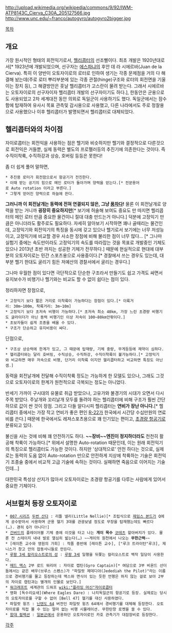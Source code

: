 {{{+2 '''Autogyro / Gyrocopter''' }}}

http://upload.wikimedia.org/wikipedia/commons/9/92/IWM-ATP8143C_Cierva_C30A_205127566.jpg
http://www.unc.edu/~franco/autogyro/autogyro2bigger.jpg

[[목차]]

== 개요 ==
가장 원시적인 형태의 회전익기로서, [[헬리콥터]]의 선조뻘이다. 
최초 개발은 1920년대로서[* 1923년에 개발되었으며, 선구자는 [[에스파냐]]의 후안 데 라 시에르바(Juan de la Cierva). 특히 이 양반이 오토자이로의 로터로 인하여 생기는 각종 문제점을 거의 다 해결해 놨는데(주로 로터 뿌리부분에 있는 각종 관절(hinge)구조와 로터의 회전면을 기울이는 장치 등), 그 해결방안은 훗날 헬리콥터가 고스란이 물려 받는다. 그래서 시에르바는 오토자이로의 선구자이자 헬리콥터 개발의 선구자이기도 하다.], 한동안은 군용으로도 사용되었고 2차 세계대전 동안 의외로 독일군이 사용하기도 했다. 독일군에서는 잠수함에 탑재하여 유사시 목표 관측및 감시용으로 사용했고, 다른 나라에서도 주로 정찰용으로 사용했으나 이후 헬리콥터가 발명되면서 헬리콥터로 대체되었다.

== 헬리콥터와의 차이점 ==
자이로콥터는 회전익을 사용하는 점은 헬기와 비슷하지만 헬기와 결정적으로 다른것으로 회전익은 거들뿐, 실제 동력은 별도의 프로펠러등의 추진기에 의존한다는 것이다. 즉 수직이착륙, 수직하강과 상승, 호버링 등등은 못한다!

좀 더 쉽게 풀어 말하면, 
 * 추진용 로터가 회전함으로서 항공기가 전진한다.
 * 이때 받는 공기의 힘으로 메인 로터가 돌아가며 양력을 얻는다.[* 전문용어로 Auto rotation 이라고 부른다.]
 * 그렇게 얻어진 양력으로 하늘에 뜬다.

'''그러니까 이 회전날개는 동력에 전혀 연결되지 않은, 그냥 [[풍차]]다!''' 물론 이 회전날개로 양력을 받는 거니까 '''굉장히 중요하지만'''[* 보기에 허술해 보여도 중요도 만 따지면 헬리콥터의 메인 로터 만큼 중요한 물건이니 절대 대충 만드는거 아니다.] 덕분에 고정익기 만큼은 아니더라도 활주로도 필요하다. 자세히 알아보기 시작하면 꽤나 골때리는 물건인데, 고정익기와 회전익기의 특징을 동시에 갖고 있으나 헬기로서 보기에는 너무 저성능이고, 고정익기에 비교할 경우 사소한 장점에 비해 불리한 점이 너무 많다... [* 그나마 실험기 중에는 속도만이라도 고정익기의 속도를 따라잡는 것을 목표로 개발중인 기체도 있으나 2013년 초반 까지는 성공한 기체가 전무하다.] 때문에 현실적으로 현대에 대부분의 오토자이로는 민간 스포츠용으로 사용중이다.[* 경찰에서 쓰는 경우도 있는데, 대부분 헬기 한대도 굴리기 힘든 저예산의 경찰서에서 굴리는 경우다.]

그나마 우월한 점이 있다면 극단적으로 단순한 구조라서 만들기도 쉽고 가격도 싸면서 유지보수가 비행기나 헬기와는 비교도 할 수 없이 쉽다는 점이 있다.

정리하자면 장점으로,
 * 고정익기 보다 짧은 거리로 이착륙이 가능하다는 장점이 있다.[* 이륙거리: 30m~100m, 착륙거리: 3m~10m]
 * 고정익기 보다 초저속 비행이 가능하다.[* 초저속 최소 40km, 가장 느린 초경량 비행기도 글라이더가 아닌 동력 비행기인 이상 저속이 100~80km안팎이다.]
 * 초보자들이 쉽게 조종을 배울 수 있다.
 * 구조가 단순하고 유지비용이 싸다.

단점으로,
 * 구조상 상승력에 한계가 있고, 그 때문에 탑재량, 기체 중량, 무게등등에 제약이 심하다.
 * 헬리콥터와는 달리 호버링, 수직상승, 수직하강, 수직이착륙이 불가능하다.[* 고정익기와 비교하면 매우 저속으로 비행, 단거리 이착륙 이지만 헬리콥터하고 비교하면 특징도 아닌셈.]

동력을 회전날개에 전달해 수직이착륙 정도는 가능하게 한 모델도 있으나, 그래도 그것으로 오토자이로의 한계가 원천적으로 극복되는 정도는 아니었다.

반세기 가까이 구시대의 유물로 취급 받았으나, 고유가와 불경기의 시대가 오면서 다시 주목 받았다. 주날개와 꼬리날개 모두를 돌려야 하는 헬리콥터에 비해 구조가 훨씬 간단하므로 값이 싼 것이 장점. 그리고 다들 알다시피 헬리콥터는 '''연비가 장난 아니다.'''[* 헬리콥터 중에서는 가장 작고 연비가 좋은 편인 [[R-22]]가 한국에서 시간당 수십만원의 연료비를 쓴다.] 때문에 한국에서도 레져스포츠용으로 꽤 인기있는 편이고, [[초경량 항공기]]로 분류되고 있다.

불신을 사는 것에 비해 꽤 안전하기도 하다. '''~~장비~~엔진이 정지하더라도''' 천천히 활공해 착륙이 가능하다.[* 위에서 설명한 Auto-rotation 때문인데, 이는 원래 회전익기의 특징으로 헬리콥터도 가능한 것이다. 하지만 '상대적으로' 안전 하다는 것으로, 실제로는 동력의 도움 없이 Auto-rotation 만으로 안전하게 지상에 착륙하는 기술은 회전익기 조종술 중에서 비교적 고급 기술에 속하는 것이다. 실패하면 죽음으로 이어지는 기술인데...]

대한민국 특성상 산지가 많아서 오토자이로는 초경량 항공기를 다루는 사람에게 있어서 중요한 기체이다.

== 서브컬처 등장 오토자이로 ==
 * [[007 시리즈]] [[두번 산다]] : 리틀 넬리(Little Nellie)[* 조립식으로 [[제임스 본드]]가 Q에게 공수받아서 사용하며 군용 헬기 3대를 관광보낼 정도로 무장을 탑재했는데도 빠르다(…). 괜히 Q가 아니다!]
 * [[건버드]]의 플레이어블 기체 중에 이것을 타고 나는 '''게이 목수''' [[코테츠]] 할아버지가 있다. 물론 전 스테이지 내내 발로 열심히 밟는다(…) ~~게이의 원천에서 나오는 '''무한근력'''~~
 * [레이튼 교수와 영원의 가희] : 작품 중반에 [레이튼 교수], ["루크 트라이턴"루크], 제니스가 창고 안의 잡동사니들로 만든다.
 * [[루팡 3세 칼리오스트로의 성]] : [[루팡 3세]] 일행을 뒤쫓는 칼리오스트로 백작 일당이 사용한다.
 * [[매드 맥스]] 2부 로드 워리어 : 자이로 캡틴(Gyro Captain)[* 여담으로 3부 비욘드 선더돔에서는 같은 배우(브루스 스펜스)가 "파일럿 제데디야(Jedediah the Pilot)"라는 이름으로 경비행기를 몰고 등장하는데 맥스와 면식이 있는 듯한 언행은 하지 않는 걸로 보아 2부의 자이로 캡틴과는 별개의 인물로 보인다.] 
 * [[워크래프트]] 세계관의 드워프 [[wiki:"플라잉 머신"자이로콥터]]
 * 영화 [독수리요새](Where Eagles Dare) : 나치독일군의 항공기로 등장. 실제로는 당시의 오토자이로를 구할 수 없어 [Bell 47] 헬기를 대신 사용하였다.
 * 파일럿 윙즈 : [[닌텐도 64]] 버전인 파일럿 윙즈 64에서 경비행기를 대체해 등장한다. 오토자이로를 직접 몰 수 있는 얼마 없는 비행 시뮬레이션. 무한탄창 로켓을 쏠 수 있다. 
 * [[함대 컬렉션]] : [[일본군]]에서 운용하던 오토자이로인 카호 관측기가 대잠장비로 등장한다.


[[각주]]


